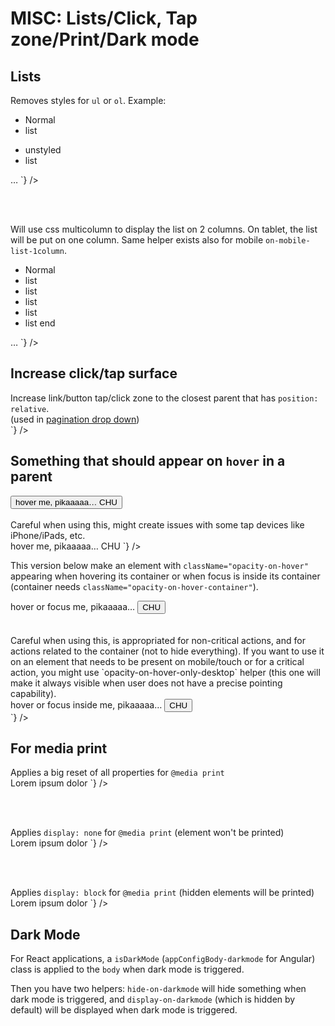 
<Meta title="CSS / Front-End helpers / MISC - Lists - Click, Tap zone - Print - Dark Mode " />

# MISC: Lists/Click, Tap zone/Print/Dark mode

## Lists

<div class="flex flex-justify-space-between mb2 on-mobile-flex-column">
  <div class="w49 flex-align-self-center">
    Removes styles for <code>ul</code> or <code>ol</code>. Example:
    <div class="flex-autogrid">
      <div class="flex-autogrid-item">
        <ul class="m0">
          <li>Normal</li>
          <li>list</li>
        </ul>
      </div>
      <div class="flex-autogrid-item">
        <ul class="unstyled m0">
          <li>unstyled</li>
          <li>list</li>
        </ul>
      </div>
    </div>
  </div>
  <div class="w49">
<Source
  language='html'
  dark
  format
  code={`
<ul className="unstyled"> … </ul>
`}
/>
  </div>
</div>

<br /><br />

<div class="flex flex-justify-space-between mb2 on-mobile-flex-column">
  <div class="w49 flex-align-self-center">
    Will use css multicolumn to display the list on 2 columns. On tablet, the list will be put on one column. Same helper exists also for mobile <code>on-mobile-list-1column</code>.
    <ul class="list-2columns on-tablet-list-1column">
      <li>Normal</li>
      <li>list</li>
      <li>list</li>
      <li>list</li>
      <li>list</li>
      <li>list end</li>
    </ul>
  </div>
  <div class="w49">
<Source
  language='html'
  dark
  format
  code={`
<ul className="list-2columns on-tablet-list-1column">
…
</ul>
`}
/>

  </div>
</div>


## Increase click/tap surface

<div class="flex flex-justify-space-between mb2 on-mobile-flex-column">
  <div class="w49 flex-align-self-center">
    Increase link/button tap/click zone to the closest parent that has <code>position: relative</code>.<br />
    (used in <a href="/drop-down/#pagination-dropdown">pagination drop down</a>)
  </div>
  <div class="w49">
<Source
  language='html'
  dark
  format
  code={`
<div className="relative">
  <a className="increase-click-surface">
`}
/>

  </div>
</div>


## Something that should appear on <code>hover</code> in a parent


<div class="flex flex-justify-space-between mb2 on-mobile-flex-column">
  <div class="w49 flex-align-self-center relative">
    <button class="button-show-on-hover increase-click-surface" type="button">
      hover me, pikaaaaa…
      <span class="visibility-hidden button-show-on-hover-element">CHU</span>
      </button>
      <br /><br />
    Careful when using this, might create issues with some tap devices like iPhone/iPads, etc.

  </div>
  <div class="w49">
<Source
  language='html'
  dark
  format
  code={`
<button className="button-show-on-hover">
  hover me, pikaaaaa…
  <span
    className="visibility-hidden button-show-on-hover-element">
  CHU</span>
`}
/>

  </div>
</div>

This version below make an element with `className="opacity-on-hover"` appearing when hovering its container or when focus is inside its container (container needs `className="opacity-on-hover-container"`).

<div class="flex flex-justify-space-between mb2 on-mobile-flex-column">
  <div class="w49 flex-align-self-center relative">
    <div class="opacity-on-hover-container" tabIndex="0">
      hover or focus me, pikaaaaa…
      <button type="button" class="button button-outline-weak opacity-on-hover">CHU</button>
      </div>
      <br /><br />
    Careful when using this, is appropriated for non-critical actions, and for actions related to the container (not to hide everything). If you want to use it on an element that needs to be present on mobile/touch or for a critical action, you might use  `opacity-on-hover-only-desktop` helper (this one will make it always visible when user does not have a precise pointing capability).

  </div>
  <div class="w49">
<Source
  language='html'
  dark
  format
  code={`
<div class="opacity-on-hover-container">
  hover or focus inside me, pikaaaaa…
  <button className="opacity-on-hover">CHU</button>
</div>
`}
/>

  </div>
</div>


## For media print

<div class="flex flex-justify-space-between mb2 on-mobile-flex-column">
  <div class="w49 flex-align-self-center">
    Applies a big reset of all properties for <code>@media print</code>
  </div>
  <div class="w49">
<Source
  language='html'
  dark
  format
  code={`
<span className="reset4print">Lorem ipsum dolor</span>
`}
/>

  </div>
</div>

<br /><br />

<div class="flex flex-justify-space-between mb2 on-mobile-flex-column">
  <div class="w49 flex-align-self-center">
    Applies <code>display: none</code> for <code>@media print</code> (element won't be printed)
  </div>
  <div class="w49">
<Source
  language='html'
  dark
  format
  code={`
<span className="no-print">Lorem ipsum dolor</span>
`}
/>

  </div>
</div>

<br /><br />

<div class="flex flex-justify-space-between mb2 on-mobile-flex-column">
  <div class="w49 flex-align-self-center">
    Applies <code>display: block</code> for <code>@media print</code> (hidden elements will be printed)
  </div>
  <div class="w49">
<Source
  language='html'
  dark
  format
  code={`
<span className="on-print">Lorem ipsum dolor</span>
`}
/>

  </div>
</div>

## Dark Mode

For React applications, a <code>isDarkMode</code> (<code>appConfigBody-darkmode</code> for Angular) class is applied to the <code>body</code> when dark mode is triggered.

Then you have two helpers: <code>hide-on-darkmode</code> will hide something when dark mode is triggered, and <code>display-on-darkmode</code> (which is hidden by default) will be displayed when dark mode is triggered.
